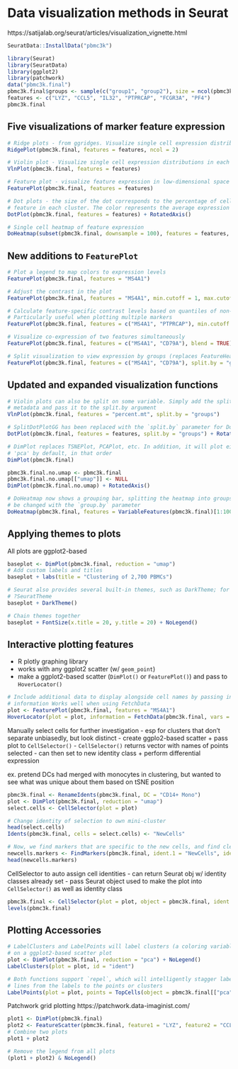 
# Data visualization methods in Seurat

https://satijalab.org/seurat/articles/visualization_vignette.html

```r
SeuratData::InstallData("pbmc3k")

library(Seurat)
library(SeuratData)
library(ggplot2)
library(patchwork)
data("pbmc3k.final")
pbmc3k.final$groups <- sample(c("group1", "group2"), size = ncol(pbmc3k.final), replace = TRUE)
features <- c("LYZ", "CCL5", "IL32", "PTPRCAP", "FCGR3A", "PF4")
pbmc3k.final
```

## Five visualizations of marker feature expression

```r
# Ridge plots - from ggridges. Visualize single cell expression distributions in each cluster
RidgePlot(pbmc3k.final, features = features, ncol = 2)
```

```r
# Violin plot - Visualize single cell expression distributions in each cluster
VlnPlot(pbmc3k.final, features = features)
```

```r
# Feature plot - visualize feature expression in low-dimensional space
FeaturePlot(pbmc3k.final, features = features)
```

```r
# Dot plots - the size of the dot corresponds to the percentage of cells expressing the
# feature in each cluster. The color represents the average expression level
DotPlot(pbmc3k.final, features = features) + RotatedAxis()
```

```r
# Single cell heatmap of feature expression
DoHeatmap(subset(pbmc3k.final, downsample = 100), features = features, size = 3)
```

## New additions to `FeaturePlot`

```r
# Plot a legend to map colors to expression levels
FeaturePlot(pbmc3k.final, features = "MS4A1")

# Adjust the contrast in the plot
FeaturePlot(pbmc3k.final, features = "MS4A1", min.cutoff = 1, max.cutoff = 3)
```

```r
# Calculate feature-specific contrast levels based on quantiles of non-zero expression.
# Particularly useful when plotting multiple markers
FeaturePlot(pbmc3k.final, features = c("MS4A1", "PTPRCAP"), min.cutoff = "q10", max.cutoff = "q90")
```


```r
# Visualize co-expression of two features simultaneously
FeaturePlot(pbmc3k.final, features = c("MS4A1", "CD79A"), blend = TRUE)
```

```r
# Split visualization to view expression by groups (replaces FeatureHeatmap)
FeaturePlot(pbmc3k.final, features = c("MS4A1", "CD79A"), split.by = "groups")
```

## Updated and expanded visualization functions
```r
# Violin plots can also be split on some variable. Simply add the splitting variable to object
# metadata and pass it to the split.by argument
VlnPlot(pbmc3k.final, features = "percent.mt", split.by = "groups")
```

```r
# SplitDotPlotGG has been replaced with the `split.by` parameter for DotPlot
DotPlot(pbmc3k.final, features = features, split.by = "groups") + RotatedAxis()
```

```r
# DimPlot replaces TSNEPlot, PCAPlot, etc. In addition, it will plot either 'umap', 'tsne', or
# 'pca' by default, in that order
DimPlot(pbmc3k.final)

pbmc3k.final.no.umap <- pbmc3k.final
pbmc3k.final.no.umap[["umap"]] <- NULL
DimPlot(pbmc3k.final.no.umap) + RotatedAxis()
```

```r
# DoHeatmap now shows a grouping bar, splitting the heatmap into groups or clusters. This can
# be changed with the `group.by` parameter
DoHeatmap(pbmc3k.final, features = VariableFeatures(pbmc3k.final)[1:100], cells = 1:500, size = 4, angle = 90) + NoLegend()
```

## Applying themes to plots

All plots are ggplot2-based

```r
baseplot <- DimPlot(pbmc3k.final, reduction = "umap")
# Add custom labels and titles
baseplot + labs(title = "Clustering of 2,700 PBMCs")

# Seurat also provides several built-in themes, such as DarkTheme; for more details see
# ?SeuratTheme
baseplot + DarkTheme()

# Chain themes together
baseplot + FontSize(x.title = 20, y.title = 20) + NoLegend()
```

## Interactive plotting features

- R plotly graphing library
- works with any ggplot2 scatter (w/ `geom_point`)
- make a ggplot2-based scatter (`DimPlot()` or `FeaturePlot()`) and pass to `HoverLocator()`

```r
# Include additional data to display alongside cell names by passing in a data frame of
# information Works well when using FetchData
plot <- FeaturePlot(pbmc3k.final, features = "MS4A1")
HoverLocator(plot = plot, information = FetchData(pbmc3k.final, vars = c("ident", "PC_1", "nFeature_RNA")))
```

Manually select cells for further investigation
- esp for clusters that don't separate unbiasedly, but look distinct
- create ggplo2-based scatter + pass plot to `CellSelector()`
- `CellSelector()` returns vector with names of points selected
- can then set to new identity class + perform differential expression

ex. pretend DCs had merged with monocytes in clustering, but wanted to see what was unique about them based on tSNE position
```r
pbmc3k.final <- RenameIdents(pbmc3k.final, DC = "CD14+ Mono")
plot <- DimPlot(pbmc3k.final, reduction = "umap")
select.cells <- CellSelector(plot = plot)

# Change identity of selection to own mini-cluster
head(select.cells)
Idents(pbmc3k.final, cells = select.cells) <- "NewCells"

# Now, we find markers that are specific to the new cells, and find clear DC markers
newcells.markers <- FindMarkers(pbmc3k.final, ident.1 = "NewCells", ident.2 = "CD14+ Mono", min.diff.pct = 0.3,only.pos = TRUE)
head(newcells.markers)
```
CellSelector to auto assign cell identities
- can return Seurat obj w/ identity classes already set
- pass Seurat object used to make the plot into `CellSelector()` as well as identity class
```r
pbmc3k.final <- CellSelector(plot = plot, object = pbmc3k.final, ident = "selected")
levels(pbmc3k.final)
```

## Plotting Accessories

```r
# LabelClusters and LabelPoints will label clusters (a coloring variable) or individual points
# on a ggplot2-based scatter plot
plot <- DimPlot(pbmc3k.final, reduction = "pca") + NoLegend()
LabelClusters(plot = plot, id = "ident")

# Both functions support `repel`, which will intelligently stagger labels and draw connecting
# lines from the labels to the points or clusters
LabelPoints(plot = plot, points = TopCells(object = pbmc3k.final[["pca"]]), repel = TRUE)
```
Patchwork grid plotting
https://patchwork.data-imaginist.com/

```r
plot1 <- DimPlot(pbmc3k.final)
plot2 <- FeatureScatter(pbmc3k.final, feature1 = "LYZ", feature2 = "CCL5")
# Combine two plots
plot1 + plot2

# Remove the legend from all plots
(plot1 + plot2) & NoLegend()
```

